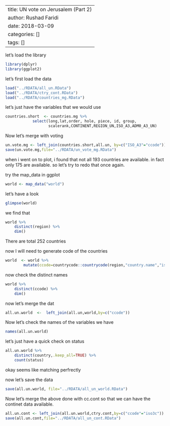 
---
title: UN vote on Jerusalem (Part 2)
author: Rushad Faridi
date: 2018-03-09
categories: []
tags: []
---




let's load the library

```r
library(dplyr)
library(ggplot2)
```



let's first load the data

```r
load("../RDATA/all_un.RData")
load("../RDATA/ctry_cont.RData")
load("../RDATA/countries_mg.RData")
```

let's just have the variables that we would use

```r
countries.short  <- countries.mg %>% 
			select(long,lat,order, hole, piece, id, group,
			       scalerank,CONTINENT,REGION_UN,ISO_A3,ADM0_A3_UN)
```

Now let's merge with voting

```r
un.vote.mg <- left_join(countries.short,all.un, by=c("ISO_A3"="ccode"))
save(un.vote.mg,file="../RDATA/un_vote_mg.RData")
```

when i went on to plot, i found that not all 193 countries are available. in fact only 175 are available. so let's try to redo that once again.

try the map_data in ggplot

```r
world <- map_data("world")
```

let's have a look

```r
glimpse(world)
```

we find that 

```r
world %>%
    distinct(region) %>% 
    dim()
```

There are total 252 countries


now I will need to generate code of the countries

```r
world  <- world %>% 
	    mutate(ccode=countrycode::countrycode(region,"country.name","iso3c"))
```

now check the distinct names


```r
world %>% 
    distinct(ccode) %>% 
    dim()
```
now let's merge the dat

```r
all.un.world  <-  left_join(all.un,world,by=c("ccode"))
```

Now let's check the names of the variables we have

```r
names(all.un.world)
```

let's just have a quick check on status

```r
all.un.world %>% 
    distinct(country,.keep_all=TRUE) %>% 
    count(status)
```

okay seems like matching perfrectly

now let's save the data

```r
save(all.un.world, file="../RDATA/all_un_world.RData")
```

Now let's merge the above done with cc.cont so that we can have the continet data available.


```r
all.un.cont <- left_join(all.un.world,ctry.cont,by=c("ccode"="iso3c"))
save(all.un.cont,file="../RDATA/all_un_cont.RData")
```


